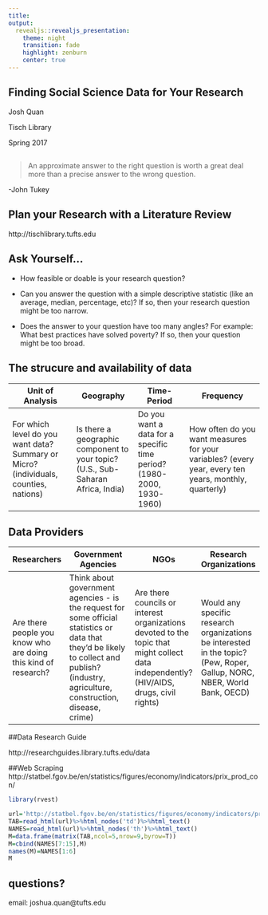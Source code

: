 ```yaml
---
title: 
output:
  revealjs::revealjs_presentation:
    theme: night
    transition: fade
    highlight: zenburn
    center: true
---
```


## Finding Social Science Data for Your Research {data-background="data1.jpg"}

Josh Quan

Tisch Library

Spring 2017



##

> An approximate answer to the right question is worth a
great deal more than a precise answer to the wrong
question.

-John Tukey



## Plan your Research with a Literature Review {data-background="books.jpg"}

http://tischlibrary.tufts.edu



## Ask Yourself... {data-background="books.jpg"}



- How feasible or doable is your research question? 

- Can you answer the question with a simple descriptive statistic (like an average, median, percentage, etc)? If so, then your research question might be too narrow.

- Does the answer to your question have too many angles? For example: What best practices have solved poverty? If so, then your question might be too broad.
		


## The strucure and availability of data



| Unit of Analysis                                                                       	| Geography                                                                          	| Time-Period                                                             	| Frequency                                                                                              	|
|----------------------------------------------------------------------------------------	|------------------------------------------------------------------------------------	|-------------------------------------------------------------------------	|--------------------------------------------------------------------------------------------------------	|
| For which level do you want data?  Summary or Micro?  (individuals, counties, nations) 	| Is there a geographic  component to your topic?  (U.S., Sub-Saharan Africa, India) 	| Do you want a data for a  specific time period?  (1980-2000, 1930-1960) 	| How often do you want measures  for your variables?  (every year, every ten years, monthly, quarterly) 	|


## Data Providers

| Researchers                                                    	| Government Agencies                                                                                                                                                                       	| NGOs                                                                                                                                     	| Research Organizations                                                                                                   	|
|----------------------------------------------------------------	|-------------------------------------------------------------------------------------------------------------------------------------------------------------------------------------------	|------------------------------------------------------------------------------------------------------------------------------------------	|--------------------------------------------------------------------------------------------------------------------------	|
| Are there people you know who are doing this kind of research? 	| Think about government agencies - is the request for some official statistics or data that they'd be likely to collect and publish? (industry, agriculture, construction, disease, crime) 	| Are there councils or interest organizations devoted to the topic that might collect data independently? (HIV/AIDS, drugs, civil rights) 	| Would any specific research organizations be interested in the topic? (Pew, Roper, Gallup, NORC, NBER, World Bank, OECD) 	|



##Data Research Guide

http://researchguides.library.tufts.edu/data



##Web Scraping
http://statbel.fgov.be/en/statistics/figures/economy/indicators/prix_prod_con/

```r
library(rvest)
```

```r
url='http://statbel.fgov.be/en/statistics/figures/economy/indicators/prix_prod_con/'
TAB=read_html(url)%>%html_nodes('td')%>%html_text()
NAMES=read_html(url)%>%html_nodes('th')%>%html_text()
M=data.frame(matrix(TAB,ncol=5,nrow=9,byrow=T))
M=cbind(NAMES[7:15],M)
names(M)=NAMES[1:6]
M
```


## questions?

email: joshua.quan@tufts.edu




